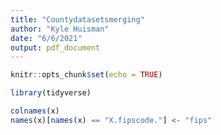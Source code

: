 ```yaml
---
title: "Countydatasetsmerging"
author: "Kyle Huisman"
date: "6/6/2021"
output: pdf_document
---
```


```r
knitr::opts_chunk$set(echo = TRUE)
```

```r
library(tidyverse)
```

```r
colnames(x)
names(x)[names(x) == "X.fipscode."] <- "fips"
```